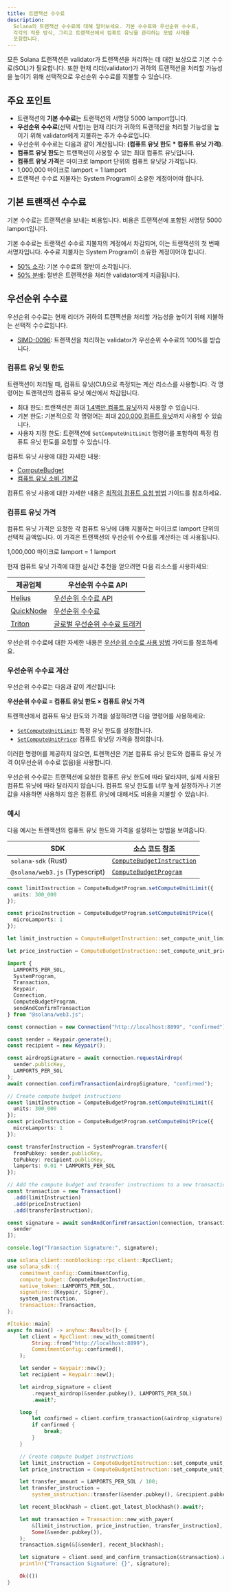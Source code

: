 ```yaml
---
title: 트랜잭션 수수료
description:
  Solana의 트랜잭션 수수료에 대해 알아보세요. 기본 수수료와 우선순위 수수료,
  각각의 적용 방식, 그리고 트랜잭션에서 컴퓨트 유닛을 관리하는 모범 사례를
  포함합니다.
---
```


모든 Solana 트랜잭션은 validator가 트랜잭션을 처리하는 데 대한 보상으로 기본
수수료(SOL)가 필요합니다. 또한 현재 리더(validator)가 귀하의 트랜잭션을 처리할
가능성을 높이기 위해 선택적으로 우선순위 수수료를 지불할 수 있습니다.

## 주요 포인트

- 트랜잭션의 **기본 수수료**는 트랜잭션의 서명당 5000 lamport입니다.
- **우선순위 수수료**(선택 사항)는 현재 리더가 귀하의 트랜잭션을 처리할 가능성을
  높이기 위해 validator에게 지불하는 추가 수수료입니다.
- 우선순위 수수료는 다음과 같이 계산됩니다: **(컴퓨트 유닛 한도 \* 컴퓨트 유닛
  가격)**.
- **컴퓨트 유닛 한도**는 트랜잭션이 사용할 수 있는 최대 컴퓨트 유닛입니다.
- **컴퓨트 유닛 가격**은 마이크로 lamport 단위의 컴퓨트 유닛당 가격입니다.
- 1,000,000 마이크로 lamport = 1 lamport
- 트랜잭션 수수료 지불자는 System Program이 소유한 계정이어야 합니다.

## 기본 트랜잭션 수수료

기본 수수료는 트랜잭션을 보내는 비용입니다. 비용은 트랜잭션에 포함된 서명당 5000
lamport입니다.

기본 수수료는 트랜잭션 수수료 지불자의 계정에서 차감되며, 이는 트랜잭션의 첫
번째 서명자입니다. 수수료 지불자는 System Program이 소유한 계정이어야 합니다.

- [50% 소각](https://github.com/anza-xyz/agave/blob/v2.1.13/sdk/fee-calculator/src/lib.rs#L70):
  기본 수수료의 절반이 소각됩니다.
- [50% 분배](https://github.com/anza-xyz/agave/blob/e621336acad4f5d6e5b860eaa1b074b01c99253c/runtime/src/bank/fee_distribution.rs#L58-L62):
  절반은 트랜잭션을 처리한 validator에게 지급됩니다.

## 우선순위 수수료

우선순위 수수료는 현재 리더가 귀하의 트랜잭션을 처리할 가능성을 높이기 위해
지불하는 선택적 수수료입니다.

- [SIMD-0096](https://github.com/solana-foundation/solana-improvement-documents/blob/main/proposals/0096-reward-collected-priority-fee-in-entirety.md):
  트랜잭션을 처리하는 validator가 우선순위 수수료의 100%를 받습니다.

### 컴퓨트 유닛 및 한도

트랜잭션이 처리될 때, 컴퓨트 유닛(CU)으로 측정되는 계산 리소스를 사용합니다. 각
명령어는 트랜잭션의 컴퓨트 유닛 예산에서 차감됩니다.

- 최대 한도: 트랜잭션은 최대
  [1.4백만 컴퓨트 유닛](https://github.com/anza-xyz/agave/blob/v2.1.13/compute-budget/src/compute_budget_limits.rs#L14)까지
  사용할 수 있습니다.
- 기본 한도: 기본적으로 각 명령어는 최대
  [200,000 컴퓨트 유닛](https://github.com/anza-xyz/agave/blob/v2.1.13/compute-budget/src/compute_budget_limits.rs#L10)까지
  사용할 수 있습니다.
- 사용자 지정 한도: 트랜잭션에 `SetComputeUnitLimit` 명령어를 포함하여 특정
  컴퓨트 유닛 한도를 요청할 수 있습니다.

컴퓨트 유닛 사용에 대한 자세한 내용:

- [ComputeBudget](https://github.com/anza-xyz/agave/blob/v2.1.13/compute-budget/src/compute_budget.rs#L22-L130)
- [컴퓨트 유닛 소비 기본값](https://github.com/anza-xyz/agave/blob/v2.1.13/compute-budget/src/compute_budget.rs#L149-L197)

컴퓨트 유닛 사용에 대한 자세한 내용은
[최적의 컴퓨트 요청 방법](/developers/guides/advanced/how-to-request-optimal-compute)
가이드를 참조하세요.

### 컴퓨트 유닛 가격

컴퓨트 유닛 가격은 요청한 각 컴퓨트 유닛에 대해 지불하는 마이크로 lamport 단위의
선택적 금액입니다. 이 가격은 트랜잭션의 우선순위 수수료를 계산하는 데
사용됩니다.

<Callout>1,000,000 마이크로 lamport = 1 lamport</Callout>

현재 컴퓨트 유닛 가격에 대한 실시간 추천을 얻으려면 다음 리소스를 사용하세요:

| 제공업체                                | 우선순위 수수료 API                                                               |
| --------------------------------------- | --------------------------------------------------------------------------- |
| [Helius](https://www.helius.dev/)       | [우선순위 수수료 API](https://docs.helius.dev/solana-apis/priority-fee-api)     |
| [QuickNode](https://www.quicknode.com/) | [우선순위 수수료](https://marketplace.quicknode.com/add-on/solana-priority-fee) |
| [Triton](https://triton.one/)           | [글로벌 우선순위 수수료 트래커](https://triton.one/solana-prioritization-fees/)    |

우선순위 수수료에 대한 자세한 내용은
[우선순위 수수료 사용 방법](/developers/guides/advanced/how-to-use-priority-fees)
가이드를 참조하세요.

### 우선순위 수수료 계산

우선순위 수수료는 다음과 같이 계산됩니다:

**우선순위 수수료 = 컴퓨트 유닛 한도 × 컴퓨트 유닛 가격**

트랜잭션에서 컴퓨트 유닛 한도와 가격을 설정하려면 다음 명령어를 사용하세요:

- [`SetComputeUnitLimit`](https://github.com/anza-xyz/agave/blob/v2.1.13/sdk/src/compute_budget.rs#L42-L44):
  특정 유닛 한도를 설정합니다.
- [`SetComputeUnitPrice`](https://github.com/anza-xyz/agave/blob/v2.1.13/sdk/src/compute_budget.rs#L48-L50):
  컴퓨트 유닛당 가격을 정의합니다.

<Callout>

이러한 명령어를 제공하지 않으면, 트랜잭션은 기본 컴퓨트 유닛 한도와 컴퓨트 유닛
가격 0(우선순위 수수료 없음)을 사용합니다.

우선순위 수수료는 트랜잭션에 요청한 컴퓨트 유닛 한도에 따라 달라지며, 실제
사용된 컴퓨트 유닛에 따라 달라지지 않습니다. 컴퓨트 유닛 한도를 너무 높게
설정하거나 기본 값을 사용하면 사용하지 않은 컴퓨트 유닛에 대해서도 비용을 지불할
수 있습니다.

</Callout>

### 예시

다음 예시는 트랜잭션의 컴퓨트 유닛 한도와 가격을 설정하는 방법을 보여줍니다.

| SDK                            | 소스 코드 참조                                                                                                                 |
| ------------------------------ | ------------------------------------------------------------------------------------------------------------------------------ |
| `solana-sdk` (Rust)            | [`ComputeBudgetInstruction`](https://github.com/anza-xyz/agave/blob/v2.1.13/sdk/src/compute_budget.rs#L17-L31)                 |
| `@solana/web3.js` (Typescript) | [`ComputeBudgetProgram`](https://github.com/solana-foundation/solana-web3.js/blob/v1.98.0/src/programs/compute-budget.ts#L218) |

<CodeTabs storage="compute-budget">

```ts !! title="Typescript"
const limitInstruction = ComputeBudgetProgram.setComputeUnitLimit({
  units: 300_000
});

const priceInstruction = ComputeBudgetProgram.setComputeUnitPrice({
  microLamports: 1
});
```

```rust !! title="Rust"
let limit_instruction = ComputeBudgetInstruction::set_compute_unit_limit(300_000);

let price_instruction = ComputeBudgetInstruction::set_compute_unit_price(1);
```

</CodeTabs>

<CodeTabs storage="compute-budget" flags="r">

```ts !! title="Typescript"
import {
  LAMPORTS_PER_SOL,
  SystemProgram,
  Transaction,
  Keypair,
  Connection,
  ComputeBudgetProgram,
  sendAndConfirmTransaction
} from "@solana/web3.js";

const connection = new Connection("http://localhost:8899", "confirmed");

const sender = Keypair.generate();
const recipient = new Keypair();

const airdropSignature = await connection.requestAirdrop(
  sender.publicKey,
  LAMPORTS_PER_SOL
);
await connection.confirmTransaction(airdropSignature, "confirmed");

// Create compute budget instructions
const limitInstruction = ComputeBudgetProgram.setComputeUnitLimit({
  units: 300_000
});
const priceInstruction = ComputeBudgetProgram.setComputeUnitPrice({
  microLamports: 1
});

const transferInstruction = SystemProgram.transfer({
  fromPubkey: sender.publicKey,
  toPubkey: recipient.publicKey,
  lamports: 0.01 * LAMPORTS_PER_SOL
});

// Add the compute budget and transfer instructions to a new transaction
const transaction = new Transaction()
  .add(limitInstruction)
  .add(priceInstruction)
  .add(transferInstruction);

const signature = await sendAndConfirmTransaction(connection, transaction, [
  sender
]);

console.log("Transaction Signature:", signature);
```

```rust !! title="Rust"
use solana_client::nonblocking::rpc_client::RpcClient;
use solana_sdk::{
    commitment_config::CommitmentConfig,
    compute_budget::ComputeBudgetInstruction,
    native_token::LAMPORTS_PER_SOL,
    signature::{Keypair, Signer},
    system_instruction,
    transaction::Transaction,
};

#[tokio::main]
async fn main() -> anyhow::Result<()> {
    let client = RpcClient::new_with_commitment(
        String::from("http://localhost:8899"),
        CommitmentConfig::confirmed(),
    );

    let sender = Keypair::new();
    let recipient = Keypair::new();

    let airdrop_signature = client
        .request_airdrop(&sender.pubkey(), LAMPORTS_PER_SOL)
        .await?;

    loop {
        let confirmed = client.confirm_transaction(&airdrop_signature).await?;
        if confirmed {
            break;
        }
    }

    // Create compute budget instructions
    let limit_instruction = ComputeBudgetInstruction::set_compute_unit_limit(300_000);
    let price_instruction = ComputeBudgetInstruction::set_compute_unit_price(1);

    let transfer_amount = LAMPORTS_PER_SOL / 100;
    let transfer_instruction =
        system_instruction::transfer(&sender.pubkey(), &recipient.pubkey(), transfer_amount);

    let recent_blockhash = client.get_latest_blockhash().await?;

    let mut transaction = Transaction::new_with_payer(
        &[limit_instruction, price_instruction, transfer_instruction],
        Some(&sender.pubkey()),
    );
    transaction.sign(&[&sender], recent_blockhash);

    let signature = client.send_and_confirm_transaction(&transaction).await?;
    println!("Transaction Signature: {}", signature);

    Ok(())
}
```

</CodeTabs>
